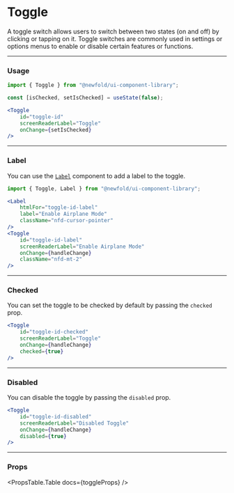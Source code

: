 
# Toggle
A toggle switch allows users to switch between two states (on and off) by clicking or
tapping on it. Toggle switches are commonly used in settings or
options menus to enable or disable certain features or functions.

<NewfoldRoot>
    <ToggleDemo />
</NewfoldRoot>

---
### Usage
```jsx
import { Toggle } from "@newfold/ui-component-library";

const [isChecked, setIsChecked] = useState(false);

<Toggle
    id="toggle-id"
    screenReaderLabel="Toggle"
    onChange={setIsChecked}
/>
```

---
### Label
You can use the [`Label`](./label) component to add a label to the toggle.

<NewfoldRoot>
    <div className="nfd-flex nfd-flex-col">
        <Label 
            htmlFor="toggle-id-label"
            label="Enable Airplane Mode"
            className="nfd-cursor-pointer"
        />
        <ToggleDemo 
            id="toggle-id-label"
            screenReaderLabel="Enable Airplane Mode"
            className="nfd-mt-2"
        />
    </div>
</NewfoldRoot>

```jsx
import { Toggle, Label } from "@newfold/ui-component-library";

<Label 
    htmlFor="toggle-id-label"
    label="Enable Airplane Mode"
    className="nfd-cursor-pointer"
/>
<Toggle
    id="toggle-id-label"
    screenReaderLabel="Enable Airplane Mode"
    onChange={handleChange}
    className="nfd-mt-2"
/>
```

---
### Checked
You can set the toggle to be checked by default by passing the `checked` prop.

<NewfoldRoot>
    <ToggleDemo
        id="toggle-id-checked"
        checked 
    />
</NewfoldRoot>

```jsx
<Toggle
    id="toggle-id-checked"
    screenReaderLabel="Toggle"
    onChange={handleChange}
    checked={true}
/>
```

---
### Disabled
You can disable the toggle by passing the `disabled` prop.

<NewfoldRoot>
    <ToggleDemo
        id="toggle-id-disabled"
        disabled 
    />
</NewfoldRoot>

```jsx
<Toggle
    id="toggle-id-disabled"
    screenReaderLabel="Disabled Toggle"
    onChange={handleChange}
    disabled={true}
/>
````


---
### Props
<PropsTable.Table docs={toggleProps} />
